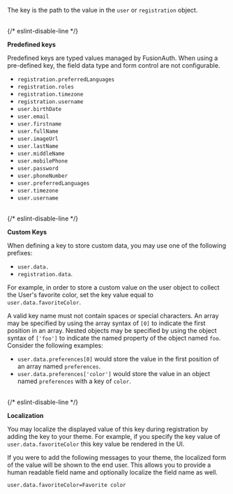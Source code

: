 
The key is the path to the value in the `user` or `registration` object.

<br/>{/* eslint-disable-line */}

**Predefined keys**

Predefined keys are typed values managed by FusionAuth. When using a pre-defined key, the field data type and form control are not configurable.

* `registration.preferredLanguages` <AvailableSince since="1.20.0" />
* `registration.roles` <AvailableSince since="1.20.0" />
* `registration.timezone` <AvailableSince since="1.20.0" />
* `registration.username`
* `user.birthDate`
* `user.email`
* `user.firstname`
* `user.fullName`
* `user.imageUrl` <AvailableSince since="1.20.0" />
* `user.lastName`
* `user.middleName`
* `user.mobilePhone`
* `user.password`
* `user.phoneNumber` <AvailableSince since="1.59.0" />
* `user.preferredLanguages` <AvailableSince since="1.20.0" />
* `user.timezone` <AvailableSince since="1.20.0" />
* `user.username`

<br/>{/* eslint-disable-line */}

**Custom Keys**

When defining a key to store custom data, you may use one of the following prefixes:

* `user.data.`
* `registration.data`.

For example, in order to store a custom value on the user object to collect the User's favorite color, set the key value equal to `user.data.favoriteColor`.

A valid key name must not contain spaces or special characters. An array may be specified by using the array syntax of `[0]` to indicate the first position in an array. Nested objects may be specified by using the object syntax of `['foo']` to indicate the named property of the object named `foo`. Consider the following examples:

* `user.data.preferences[0]` would store the value in the first position of an array named `preferences`.
* `user.data.preferences['color']` would store the value in an object named `preferences` with a key of `color`.

<br/>{/* eslint-disable-line */}

**Localization**

You may localize the displayed value of this key during registration by adding the key to your theme.
For example, if you specify the key value of `user.data.favoriteColor` this key value be rendered in the UI.

If you were to add the following messages to your theme, the localized form of the value will be shown to the end user. This allows you to provide a human readable field name and optionally localize the field name as well.

```
user.data.favoriteColor=Favorite color
```
